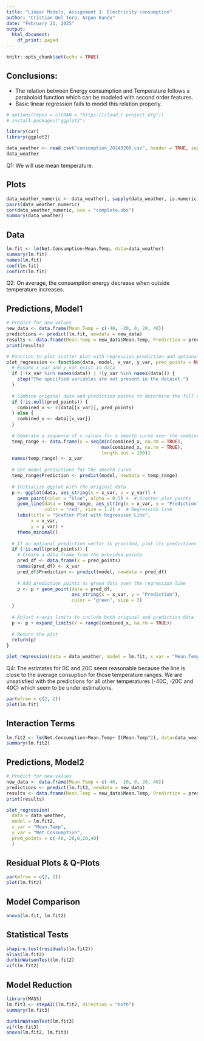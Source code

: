 ```yaml
---
title: "Linear Models, Assignment 1: Electricity consumption"
author: "Cristian Del Toro, Arpon Kundu"
date: "February 21, 2025"
output:
  html_document:
    df_print: paged
---
```


```r
knitr::opts_chunk$set(echo = TRUE)
```

## **Conclusions:** 

- The relation between Energy consumption and Temperature follows a paraboloid function which can be modeled with second order features. 
- Basic linear regression fails to model this relation properly.  

```r
# options(repos = c(CRAN = "https://cloud.r-project.org"))
# install.packages("ggplot2")

library(car)
library(ggplot2)

data_weather <- read.csv("consumption_20240208.csv", header = TRUE, sep = ",", fileEncoding = "latin1")
data_weather
```

Q1: We will use mean temperature.

## Plots
```r
data_weather_numeric <- data_weather[, sapply(data_weather, is.numeric)]
pairs(data_weather_numeric)
cor(data_weather_numeric, use = "complete.obs")
summary(data_weather)
```

## Data
```r
lm.fit <- lm(Net.Consumption~Mean.Temp, data=data_weather)
summary(lm.fit)
names(lm.fit)
coef(lm.fit)
confint(lm.fit)
```

Q2: On average, the consumption energy decrease when outside temperature increases.   

## Predictions, Model1
```r
# Predict for new values
new_data <- data.frame(Mean.Temp = c(-40, -20, 0, 20, 40))
predictions <- predict(lm.fit, newdata = new_data)
results <- data.frame(Mean.Temp = new_data$Mean.Temp, Prediction = predictions)
print(results)
```

```r
# Function to plot scatter plot with regression prediction and optional prediction dots
plot_regression <- function(data, model, x_var, y_var, pred_points = NULL) {
  # Ensure x_var and y_var exist in data
  if (!(x_var %in% names(data)) | !(y_var %in% names(data))) {
    stop("The specified variables are not present in the dataset.")
  }
  
  # Combine original data and prediction points to determine the full x-axis range
  if (!is.null(pred_points)) {
    combined_x <- c(data[[x_var]], pred_points)
  } else {
    combined_x <- data[[x_var]]
  }
  
  # Generate a sequence of x values for a smooth curve over the combined range
  temp_range <- data.frame(x = seq(min(combined_x, na.rm = TRUE), 
                                   max(combined_x, na.rm = TRUE), 
                                   length.out = 100))
  names(temp_range) <- x_var
  
  # Get model predictions for the smooth curve
  temp_range$Prediction <- predict(model, newdata = temp_range)
  
  # Initialize ggplot with the original data
  p <- ggplot(data, aes_string(x = x_var, y = y_var)) + 
    geom_point(color = "blue", alpha = 0.5) +  # Scatter plot points
    geom_line(data = temp_range, aes_string(x = x_var, y = "Prediction"), 
              color = "red", size = 1.2) +  # Regression line
    labs(title = "Scatter Plot with Regression Line",
         x = x_var,
         y = y_var) +
    theme_minimal()
  
  # If an optional prediction vector is provided, plot its predictions as dots
  if (!is.null(pred_points)) {
    # Create a data frame from the provided points
    pred_df <- data.frame(x = pred_points)
    names(pred_df) <- x_var
    pred_df$Prediction <- predict(model, newdata = pred_df)
    
    # Add prediction points as green dots over the regression line
    p <- p + geom_point(data = pred_df, 
                        aes_string(x = x_var, y = "Prediction"), 
                        color = "green", size = 3)
  }
  
  # Adjust x-axis limits to include both original and prediction data
  p <- p + expand_limits(x = range(combined_x, na.rm = TRUE))
  
  # Return the plot
  return(p)
}

plot_regression(data = data_weather, model = lm.fit, x_var = "Mean.Temp", y_var = "Net.Consumption")

```

Q4: The estimates for 0C and 20C seem reasonable because the line is close to the average consuption for those temperature ranges. We are unsatisfied with the predictions for all other temperatures (-40C, -20C and 40C) which seem to be under estimations. 

```r
par(mfrow = c(2, 2))
plot(lm.fit)
```

## Interaction Terms
```r
lm.fit2 <- lm(Net.Consumption~Mean.Temp+ I(Mean.Temp^2), data=data_weather)
summary(lm.fit2)
```

## Predictions, Model2
```r
# Predict for new values
new_data <- data.frame(Mean.Temp = c(-40, -20, 0, 20, 40))
predictions <- predict(lm.fit2, newdata = new_data)
results <- data.frame(Mean.Temp = new_data$Mean.Temp, Prediction = predictions)
print(results)
```
```r
plot_regression(
  data = data_weather, 
  model = lm.fit2, 
  x_var = "Mean.Temp", 
  y_var = "Net.Consumption", 
  pred_points = c(-40,-20,0,20,40)
  )
```

## Residual Plots & Q-Plots
```r
par(mfrow = c(2, 2))
plot(lm.fit2)
```

## Model Comparison
```r
anova(lm.fit, lm.fit2)
```

## Statistical Tests 
```r
shapiro.test(residuals(lm.fit2)) 
alias(lm.fit2)
durbinWatsonTest(lm.fit2)
vif(lm.fit2) 
```

## Model Reduction
```r
library(MASS)
lm.fit3 <- stepAIC(lm.fit2, direction = "both")
summary(lm.fit3)

durbinWatsonTest(lm.fit3)
vif(lm.fit3)
anova(lm.fit2, lm.fit3)
```


